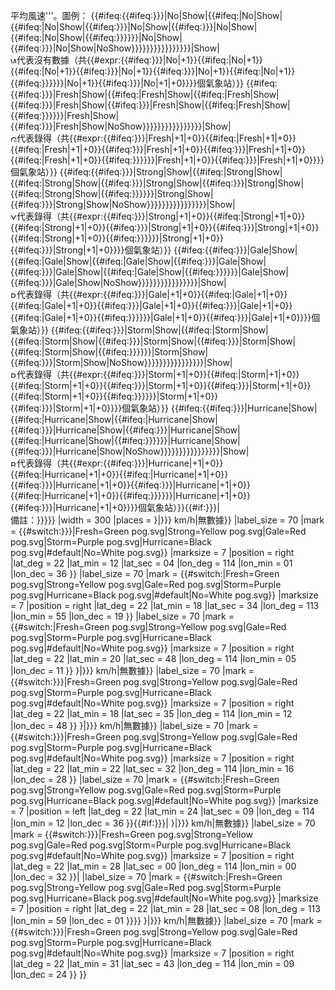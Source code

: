 {{Location map+
|Hong Kong
|float      = right
|caption    = 天文台測風網絡8個參考自動氣象站錄得之最高'''{{#switch:{{{1|}}}|hour|h=每小時|60mins|60=60分鐘|10mins|10=10分鐘|#default={{{1|10分鐘}}}}}平均風速'''。圖例：<!--
-->{{#ifeq:{{#ifeq:{{HKTY Wind/wind|{{{長洲|{{{长洲|0}}}}}}}}|No|Show|{{#ifeq:{{HKTY Wind/wind|{{{赤鱲角|0}}}}}|No|Show|{{#ifeq:{{HKTY Wind/wind|{{{青衣|0}}}}}|No|Show|{{#ifeq:{{HKTY Wind/wind|{{{啟德|{{{启德|0}}}}}}}}|No|Show|{{#ifeq:{{HKTY Wind/wind|{{{西貢|{{{西贡|0}}}}}}}}|No|Show|{{#ifeq:{{HKTY Wind/wind|{{{沙田|0}}}}}|No|Show|{{#ifeq:{{HKTY Wind/wind|{{{流浮山|{{{濕地公園|{{{湿地公园|0}}}}}}}}}}}|No|Show|{{#ifeq:{{HKTY Wind/wind|{{{打鼓嶺|{{{打鼓岭|0}}}}}}}}|No|Show|NoShow}}}}}}}}}}}}}}}}|Show|<br/>[[File:White pog.svg|10px]]代表沒有數據（共{{#expr:{{#ifeq:{{HKTY Wind/wind|{{{長洲|{{{长洲|0}}}}}}}}|No|+1}}{{#ifeq:{{HKTY Wind/wind|{{{赤鱲角|0}}}}}|No|+1}}{{#ifeq:{{HKTY Wind/wind|{{{青衣|0}}}}}|No|+1}}{{#ifeq:{{HKTY Wind/wind|{{{啟德|{{{启德|0}}}}}}}}|No|+1}}{{#ifeq:{{HKTY Wind/wind|{{{西貢|{{{西贡|0}}}}}}}}|No|+1}}{{#ifeq:{{HKTY Wind/wind|{{{沙田|0}}}}}|No|+1}}{{#ifeq:{{HKTY Wind/wind|{{{流浮山|{{{濕地公園|{{{湿地公园|0}}}}}}}}}}}|No|+1}}{{#ifeq:{{HKTY Wind/wind|{{{打鼓嶺|{{{打鼓岭|0}}}}}}}}|No|+1|+0}}}}個氣象站）}}<!--
-->{{#ifeq:{{#ifeq:{{HKTY Wind/wind|{{{長洲|{{{长洲}}}}}}}}|Fresh|Show|{{#ifeq:{{HKTY Wind/wind|{{{赤鱲角}}}}}|Fresh|Show|{{#ifeq:{{HKTY Wind/wind|{{{青衣}}}}}|Fresh|Show|{{#ifeq:{{HKTY Wind/wind|{{{啟德|{{{启德}}}}}}}}|Fresh|Show|{{#ifeq:{{HKTY Wind/wind|{{{西貢|{{{西贡}}}}}}}}|Fresh|Show|{{#ifeq:{{HKTY Wind/wind|{{{沙田}}}}}|Fresh|Show|{{#ifeq:{{HKTY Wind/wind|{{{流浮山|{{{濕地公園|{{{湿地公园}}}}}}}}}}}|Fresh|Show|{{#ifeq:{{HKTY Wind/wind|{{{打鼓嶺|{{{打鼓岭}}}}}}}}|Fresh|Show|NoShow}}}}}}}}}}}}}}}}|Show|<br/>[[File:Green pog.svg|10px]]代表錄得{{abbr|強風以下風速|風速每小時40公里或以下}}（共{{#expr:{{#ifeq:{{HKTY Wind/wind|{{{長洲|{{{长洲}}}}}}}}|Fresh|+1|+0}}{{#ifeq:{{HKTY Wind/wind|{{{赤鱲角}}}}}|Fresh|+1|+0}}{{#ifeq:{{HKTY Wind/wind|{{{青衣}}}}}|Fresh|+1|+0}}{{#ifeq:{{HKTY Wind/wind|{{{啟德|{{{启德}}}}}}}}|Fresh|+1|+0}}{{#ifeq:{{HKTY Wind/wind|{{{西貢|{{{西贡}}}}}}}}|Fresh|+1|+0}}{{#ifeq:{{HKTY Wind/wind|{{{沙田}}}}}|Fresh|+1|+0}}{{#ifeq:{{HKTY Wind/wind|{{{流浮山|{{{濕地公園|{{{湿地公园}}}}}}}}}}}|Fresh|+1|+0}}{{#ifeq:{{HKTY Wind/wind|{{{打鼓嶺|{{{打鼓岭}}}}}}}}|Fresh|+1|+0}}}}個氣象站）}}<!--
-->{{#ifeq:{{#ifeq:{{HKTY Wind/wind|{{{長洲|{{{长洲}}}}}}}}|Strong|Show|{{#ifeq:{{HKTY Wind/wind|{{{赤鱲角}}}}}|Strong|Show|{{#ifeq:{{HKTY Wind/wind|{{{青衣}}}}}|Strong|Show|{{#ifeq:{{HKTY Wind/wind|{{{啟德|{{{启德}}}}}}}}|Strong|Show|{{#ifeq:{{HKTY Wind/wind|{{{西貢|{{{西贡}}}}}}}}|Strong|Show|{{#ifeq:{{HKTY Wind/wind|{{{沙田}}}}}|Strong|Show|{{#ifeq:{{HKTY Wind/wind|{{{流浮山|{{{濕地公園|{{{湿地公园}}}}}}}}}}}|Strong|Show|{{#ifeq:{{HKTY Wind/wind|{{{打鼓嶺|{{{打鼓岭}}}}}}}}|Strong|Show|NoShow}}}}}}}}}}}}}}}}|Show|<br/>[[File:Yellow pog.svg|10px]]代表錄得{{abbr|強風|風速每小時41至62公里}}（共{{#expr:{{#ifeq:{{HKTY Wind/wind|{{{長洲|{{{长洲}}}}}}}}|Strong|+1|+0}}{{#ifeq:{{HKTY Wind/wind|{{{赤鱲角}}}}}|Strong|+1|+0}}{{#ifeq:{{HKTY Wind/wind|{{{青衣}}}}}|Strong|+1|+0}}{{#ifeq:{{HKTY Wind/wind|{{{啟德|{{{启德}}}}}}}}|Strong|+1|+0}}{{#ifeq:{{HKTY Wind/wind|{{{西貢|{{{西贡}}}}}}}}|Strong|+1|+0}}{{#ifeq:{{HKTY Wind/wind|{{{沙田}}}}}|Strong|+1|+0}}{{#ifeq:{{HKTY Wind/wind|{{{流浮山|{{{濕地公園|{{{湿地公园}}}}}}}}}}}|Strong|+1|+0}}{{#ifeq:{{HKTY Wind/wind|{{{打鼓嶺|{{{打鼓岭}}}}}}}}|Strong|+1|+0}}}}個氣象站）}}<!--
-->{{#ifeq:{{#ifeq:{{HKTY Wind/wind|{{{長洲|{{{长洲}}}}}}}}|Gale|Show|{{#ifeq:{{HKTY Wind/wind|{{{赤鱲角}}}}}|Gale|Show|{{#ifeq:{{HKTY Wind/wind|{{{青衣}}}}}|Gale|Show|{{#ifeq:{{HKTY Wind/wind|{{{啟德|{{{启德}}}}}}}}|Gale|Show|{{#ifeq:{{HKTY Wind/wind|{{{西貢|{{{西贡}}}}}}}}|Gale|Show|{{#ifeq:{{HKTY Wind/wind|{{{沙田}}}}}|Gale|Show|{{#ifeq:{{HKTY Wind/wind|{{{流浮山|{{{濕地公園|{{{湿地公园}}}}}}}}}}}|Gale|Show|{{#ifeq:{{HKTY Wind/wind|{{{打鼓嶺|{{{打鼓岭}}}}}}}}|Gale|Show|NoShow}}}}}}}}}}}}}}}}|Show|<br/>[[File:Red pog.svg|10px]]代表錄得{{abbr|烈風|風速每小時63至87公里}}（共{{#expr:{{#ifeq:{{HKTY Wind/wind|{{{長洲|{{{长洲}}}}}}}}|Gale|+1|+0}}{{#ifeq:{{HKTY Wind/wind|{{{赤鱲角}}}}}|Gale|+1|+0}}{{#ifeq:{{HKTY Wind/wind|{{{青衣}}}}}|Gale|+1|+0}}{{#ifeq:{{HKTY Wind/wind|{{{啟德|{{{启德}}}}}}}}|Gale|+1|+0}}{{#ifeq:{{HKTY Wind/wind|{{{西貢|{{{西贡}}}}}}}}|Gale|+1|+0}}{{#ifeq:{{HKTY Wind/wind|{{{沙田}}}}}|Gale|+1|+0}}{{#ifeq:{{HKTY Wind/wind|{{{流浮山|{{{濕地公園|{{{湿地公园}}}}}}}}}}}|Gale|+1|+0}}{{#ifeq:{{HKTY Wind/wind|{{{打鼓嶺|{{{打鼓岭}}}}}}}}|Gale|+1|+0}}}}個氣象站）}}<!--
-->{{#ifeq:{{#ifeq:{{HKTY Wind/wind|{{{長洲|{{{长洲}}}}}}}}|Storm|Show|{{#ifeq:{{HKTY Wind/wind|{{{赤鱲角}}}}}|Storm|Show|{{#ifeq:{{HKTY Wind/wind|{{{青衣}}}}}|Storm|Show|{{#ifeq:{{HKTY Wind/wind|{{{啟德|{{{启德}}}}}}}}|Storm|Show|{{#ifeq:{{HKTY Wind/wind|{{{西貢|{{{西贡}}}}}}}}|Storm|Show|{{#ifeq:{{HKTY Wind/wind|{{{沙田}}}}}|Storm|Show|{{#ifeq:{{HKTY Wind/wind|{{{流浮山|{{{濕地公園|{{{湿地公园}}}}}}}}}}}|Storm|Show|{{#ifeq:{{HKTY Wind/wind|{{{打鼓嶺|{{{打鼓岭}}}}}}}}|Storm|Show|NoShow}}}}}}}}}}}}}}}}|Show|<br/>[[File:Purple pog.svg|10px]]代表錄得{{abbr|暴風|風速每小時88至117公里}}（共{{#expr:{{#ifeq:{{HKTY Wind/wind|{{{長洲|{{{长洲}}}}}}}}|Storm|+1|+0}}{{#ifeq:{{HKTY Wind/wind|{{{赤鱲角}}}}}|Storm|+1|+0}}{{#ifeq:{{HKTY Wind/wind|{{{青衣}}}}}|Storm|+1|+0}}{{#ifeq:{{HKTY Wind/wind|{{{啟德|{{{启德}}}}}}}}|Storm|+1|+0}}{{#ifeq:{{HKTY Wind/wind|{{{西貢|{{{西贡}}}}}}}}|Storm|+1|+0}}{{#ifeq:{{HKTY Wind/wind|{{{沙田}}}}}|Storm|+1|+0}}{{#ifeq:{{HKTY Wind/wind|{{{流浮山|{{{濕地公園|{{{湿地公园}}}}}}}}}}}|Storm|+1|+0}}{{#ifeq:{{HKTY Wind/wind|{{{打鼓嶺|{{{打鼓岭}}}}}}}}|Storm|+1|+0}}}}個氣象站）}}<!--
-->{{#ifeq:{{#ifeq:{{HKTY Wind/wind|{{{長洲|{{{长洲}}}}}}}}|Hurricane|Show|{{#ifeq:{{HKTY Wind/wind|{{{赤鱲角}}}}}|Hurricane|Show|{{#ifeq:{{HKTY Wind/wind|{{{青衣}}}}}|Hurricane|Show|{{#ifeq:{{HKTY Wind/wind|{{{啟德|{{{启德}}}}}}}}|Hurricane|Show|{{#ifeq:{{HKTY Wind/wind|{{{西貢|{{{西贡}}}}}}}}|Hurricane|Show|{{#ifeq:{{HKTY Wind/wind|{{{沙田}}}}}|Hurricane|Show|{{#ifeq:{{HKTY Wind/wind|{{{流浮山|{{{濕地公園|{{{湿地公园}}}}}}}}}}}|Hurricane|Show|{{#ifeq:{{HKTY Wind/wind|{{{打鼓嶺|{{{打鼓岭}}}}}}}}|Hurricane|Show|NoShow}}}}}}}}}}}}}}}}|Show|<br/>[[File:Black pog.svg|10px]]代表錄得{{abbr|颶風|風速每小時118公里或以上}}（共{{#expr:{{#ifeq:{{HKTY Wind/wind|{{{長洲|{{{长洲}}}}}}}}|Hurricane|+1|+0}}{{#ifeq:{{HKTY Wind/wind|{{{赤鱲角}}}}}|Hurricane|+1|+0}}{{#ifeq:{{HKTY Wind/wind|{{{青衣}}}}}|Hurricane|+1|+0}}{{#ifeq:{{HKTY Wind/wind|{{{啟德|{{{启德}}}}}}}}|Hurricane|+1|+0}}{{#ifeq:{{HKTY Wind/wind|{{{西貢|{{{西贡}}}}}}}}|Hurricane|+1|+0}}{{#ifeq:{{HKTY Wind/wind|{{{沙田}}}}}|Hurricane|+1|+0}}{{#ifeq:{{HKTY Wind/wind|{{{流浮山|{{{濕地公園|{{{湿地公园}}}}}}}}}}}|Hurricane|+1|+0}}{{#ifeq:{{HKTY Wind/wind|{{{打鼓嶺|{{{打鼓岭}}}}}}}}|Hurricane|+1|+0}}}}個氣象站）}}{{#if:{{{Remark|{{{remark|}}}}}}|<br/>備註：{{{Remark|{{{remark|}}}}}}}}
|width      = 300
|places     =
{{Location map~
|Hong Kong
|label      = '''長洲'''<br/>{{#if:{{{長洲|{{{长洲|}}}}}}|{{{長洲|{{{长洲|0}}}}}} km/h|無數據}}
|label_size = 70
|mark       = {{#switch:{{HKTY Wind/wind|{{{長洲|{{{长洲|0}}}}}}}}|Fresh=Green pog.svg|Strong=Yellow pog.svg|Gale=Red pog.svg|Storm=Purple pog.svg|Hurricane=Black pog.svg|#default|No=White pog.svg}}
|marksize   = 7
|position   = right
|lat_deg    = 22
|lat_min    = 12
|lat_sec    = 04
|lon_deg    = 114
|lon_min    = 01
|lon_dec    = 36
}}
{{Location map~
|Hong Kong
|label      = '''赤鱲角'''<br/>{{#if:{{{赤鱲角|}}}|{{{赤鱲角|0}}} km/h|無數據}}
|label_size = 70
|mark       = {{#switch:{{HKTY Wind/wind|{{{赤鱲角|0}}}}}|Fresh=Green pog.svg|Strong=Yellow pog.svg|Gale=Red pog.svg|Storm=Purple pog.svg|Hurricane=Black pog.svg|#default|No=White pog.svg}}
|marksize   = 7
|position   = right
|lat_deg    = 22
|lat_min    = 18
|lat_sec    = 34
|lon_deg    = 113
|lon_min    = 55
|lon_dec    = 19
}}
{{Location map~
|Hong Kong
|label      = '''青衣'''<br>{{#if:{{{青衣|}}}|{{{青衣|0}}} km/h|無數據}}
|label_size = 70
|mark       = {{#switch:{{HKTY Wind/wind|{{{青衣|0}}}}}|Fresh=Green pog.svg|Strong=Yellow pog.svg|Gale=Red pog.svg|Storm=Purple pog.svg|Hurricane=Black pog.svg|#default|No=White pog.svg}}
|marksize   = 7
|position   = right
|lat_deg    = 22
|lat_min    = 20
|lat_sec    = 48
|lon_deg    = 114
|lon_min    = 05
|lon_dec    = 11
}}
{{Location map~
|Hong Kong
|label      = '''啟德'''<br>{{#if:{{{啟德|{{{启德|}}}}}}|{{{啟德|{{{启德|0}}}}}} km/h|無數據}}
|label_size = 70
|mark       = {{#switch:{{HKTY Wind/wind|{{{啟德|{{{启德|0}}}}}}}}|Fresh=Green pog.svg|Strong=Yellow pog.svg|Gale=Red pog.svg|Storm=Purple pog.svg|Hurricane=Black pog.svg|#default|No=White pog.svg}}
|marksize   = 7
|position   = right
|lat_deg    = 22
|lat_min    = 18
|lat_sec    = 35
|lon_deg    = 114
|lon_min    = 12
|lon_dec    = 48
}}
{{Location map~
|Hong Kong
|label      = '''西貢'''<br/>{{#if:{{{西貢|{{{西贡|}}}}}}|{{{西貢|{{{西贡|0}}}}}} km/h|無數據}}
|label_size = 70
|mark       = {{#switch:{{HKTY Wind/wind|{{{西貢|{{{西贡|0}}}}}}}}|Fresh=Green pog.svg|Strong=Yellow pog.svg|Gale=Red pog.svg|Storm=Purple pog.svg|Hurricane=Black pog.svg|#default|No=White pog.svg}}
|marksize   = 7
|position   = right
|lat_deg    = 22
|lat_min    = 22
|lat_sec    = 32
|lon_deg    = 114
|lon_min    = 16
|lon_dec    = 28
}}
{{Location map~
|Hong Kong
|label      = '''沙田'''<br>{{#if:{{{沙田|}}}|{{{沙田|0}}} km/h|無數據}}
|label_size = 70
|mark       = {{#switch:{{HKTY Wind/wind|{{{沙田|0}}}}}|Fresh=Green pog.svg|Strong=Yellow pog.svg|Gale=Red pog.svg|Storm=Purple pog.svg|Hurricane=Black pog.svg|#default|No=White pog.svg}}
|marksize   = 7
|position   = left
|lat_deg    = 22
|lat_min    = 24
|lat_sec    = 09
|lon_deg    = 114
|lon_min    = 12
|lon_dec    = 36
}}{{#if:{{{濕地公園|{{{湿地公园|}}}}}}|
{{Location map~
|Hong Kong
|label      = '''濕地公園'''<br>{{#if:{{{濕地公園|{{{湿地公园|}}}}}}|{{{濕地公園|{{{湿地公园|0}}}}}} km/h|無數據}}
|label_size = 70
|mark       = {{#switch:{{HKTY Wind/wind|{{{濕地公園|{{{湿地公园|0}}}}}}}}|Fresh=Green pog.svg|Strong=Yellow pog.svg|Gale=Red pog.svg|Storm=Purple pog.svg|Hurricane=Black pog.svg|#default|No=White pog.svg}}
|marksize   = 7
|position   = right
|lat_deg    = 22
|lat_min    = 28
|lat_sec    = 00
|lon_deg    = 114
|lon_min    = 00
|lon_dec    = 32
}}|
{{Location map~
|Hong Kong
|label      = '''流浮山'''<br>{{#if:{{{流浮山|}}}|{{{流浮山|0}}} km/h|無數據}}
|label_size = 70
|mark       = {{#switch:{{HKTY Wind/wind|{{{流浮山|0}}}}}|Fresh=Green pog.svg|Strong=Yellow pog.svg|Gale=Red pog.svg|Storm=Purple pog.svg|Hurricane=Black pog.svg|#default|No=White pog.svg}}
|marksize   = 7
|position   = right
|lat_deg    = 22
|lat_min    = 28
|lat_sec    = 08
|lon_deg    = 113
|lon_min    = 59
|lon_dec    = 01
}}}}
{{Location map~
|Hong Kong
|label      = '''打鼓嶺'''<br>{{#if:{{{打鼓嶺|{{{打鼓岭|}}}}}}|{{{打鼓嶺|{{{打鼓岭|0}}}}}} km/h|無數據}}
|label_size = 70
|mark       = {{#switch:{{HKTY Wind/wind|{{{打鼓嶺|{{{打鼓岭|0}}}}}}}}|Fresh=Green pog.svg|Strong=Yellow pog.svg|Gale=Red pog.svg|Storm=Purple pog.svg|Hurricane=Black pog.svg|#default|No=White pog.svg}}
|marksize   = 7
|position   = right
|lat_deg    = 22
|lat_min    = 31
|lat_sec    = 43
|lon_deg    = 114
|lon_min    = 09
|lon_dec    = 24
}}
}}
<noinclude>{{Documentation}}</noinclude>